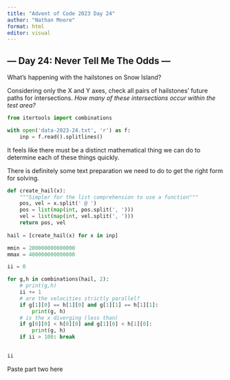 ```yaml
---
title: "Advent of Code 2023 Day 24"
author: "Nathan Moore"
format: html
editor: visual
---
```


## --- Day 24: Never Tell Me The Odds ---

What's happening with the hailstones on Snow Island?

Considering only the X and Y axes, check all pairs of hailstones' future paths for intersections. *How many of these intersections occur within the test area?*

```python

from itertools import combinations

with open('data-2023-24.txt', 'r') as f:
    inp = f.read().splitlines()

```

It feels like there must be a distinct mathematical thing we can do to determine each of these things quickly.

There is definitely some text preparation we need to do to get the right form for solving.

```python


def create_hail(x): 
    """Simpler for the list comprehension to use a function"""
    pos, vel = x.split(' @ ')
    pos = list(map(int, pos.split(', ')))
    vel = list(map(int, vel.split(', ')))
    return pos, vel
  
hail = [create_hail(x) for x in inp]

mmin = 200000000000000 
mmax = 400000000000000

ii = 0

for g,h in combinations(hail, 2):
    # print(g,h)   
    ii += 1
    # are the velocities strictly parallel? 
    if g[1][0] == h[1][0] and g[1][1] == h[1][1]: 
        print(g, h)
    # is the x diverging (less than)
    if g[0][0] < h[0][0] and g[1][0] < h[1][0]:
        print(g, h)
    if ii > 100: break
    

ii
```

Paste part two here
